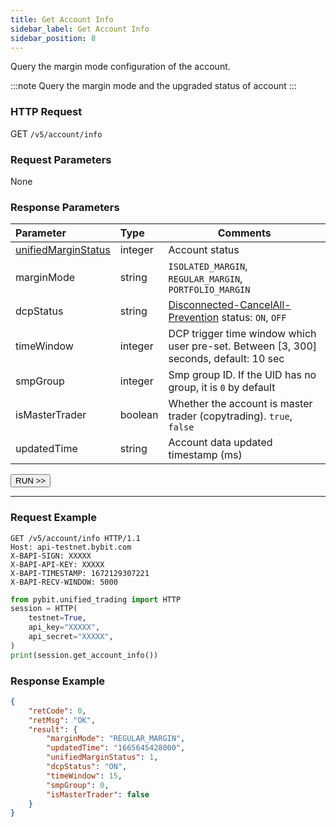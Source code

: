 ```yaml
---
title: Get Account Info
sidebar_label: Get Account Info
sidebar_position: 8
---
```

Query the margin mode configuration of the account.

:::note
Query the margin mode and the upgraded status of account
:::

### HTTP Request
GET `/v5/account/info`

### Request Parameters
None

### Response Parameters
| Parameter | Type | Comments|
|:----- |:-----|----- |
|[unifiedMarginStatus](../enum#unifiedmarginstatus) |integer |Account status |
|marginMode |string |`ISOLATED_MARGIN`, `REGULAR_MARGIN`, `PORTFOLIO_MARGIN`|
|dcpStatus |string |[Disconnected-CancelAll-Prevention](../order/dcp) status: `ON`, `OFF`|
|timeWindow |integer |DCP trigger time window which user pre-set. Between [3, 300] seconds, default: 10 sec|
|smpGroup |integer |Smp group ID. If the UID has no group, it is `0` by default |
|isMasterTrader |boolean |Whether the account is master trader (copytrading). `true`, `false` |
|updatedTime |string |Account data updated timestamp (ms)|

<a href="/api-explorer/v5/account/account-info"><Button>RUN >></Button></a>

---

### Request Example

<Tabs groupId="programming-languages">
<TabItem value="http" label="HTTP">

```http
GET /v5/account/info HTTP/1.1
Host: api-testnet.bybit.com
X-BAPI-SIGN: XXXXX
X-BAPI-API-KEY: XXXXX
X-BAPI-TIMESTAMP: 1672129307221
X-BAPI-RECV-WINDOW: 5000
```

</TabItem>
<TabItem value="python" label="Python">

```python
from pybit.unified_trading import HTTP
session = HTTP(
    testnet=True,
    api_key="XXXXX",
    api_secret="XXXXX",
)
print(session.get_account_info())
```

</TabItem>
</Tabs>

### Response Example

```json
{
    "retCode": 0,
    "retMsg": "OK",
    "result": {
        "marginMode": "REGULAR_MARGIN",
        "updatedTime": "1665645428000",
        "unifiedMarginStatus": 1,
        "dcpStatus": "ON",
        "timeWindow": 15,
        "smpGroup": 0,
        "isMasterTrader": false
    }
}
```
